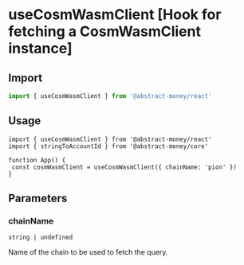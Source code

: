 
# useCosmWasmClient [Hook for fetching a CosmWasmClient instance]

## Import

```ts twoslash 
import { useCosmWasmClient } from '@abstract-money/react'
```

## Usage

```tsx twoslash [index.tsx]
import { useCosmWasmClient } from '@abstract-money/react'
import { stringToAccountId } from '@abstract-money/core'

function App() {
 const cosmWasmClient = useCosmWasmClient({ chainName: 'pion' })
}
```

## Parameters

### chainName

`string | undefined`

Name of the chain to be used to fetch the query.

<ParameterQuerySnippet />

